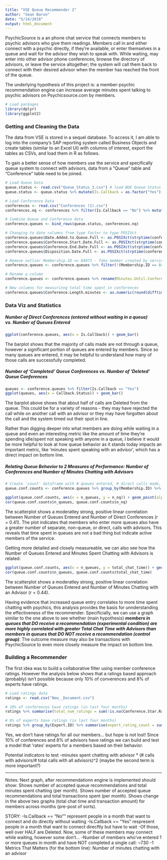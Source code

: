 ```yaml
---
title: "VSE Queue Recommender 2"
author: "Sean Baron"
date: "5/14/2018"
output: html_document
---
```


PsychicSource is a an phone chat service that connects members to psychic advisors who give them readings. Members call in and either connect with a psychic directly, if they're available, or enter themselves in a queue and wait for the advisor they wish to speak with. While waiting, may enter into other advisor phone conferences, browse the directory of advisors, or leave the service altogether; the system will call them back to connect with their desired advisor when the member has reached the front of the queue.

The underlying hypothesis of this project is: a member-psychic recommendation engine can increase average minutes spent talking to psychic advisors on Psychicsource.com by members.

```r
# Load packages
library(dplyr)
library(ggplot2)
```

### Getting and Cleaning the Data

The data from VSE is stored in a sequel database. To access it, I am able to log into the company's SAP reporting system called Business Objects and create tables (similar to an Excel UI) with columns of interest, export the tables as CSVs, and load them in R as follows.

To gain a better sense of how members use the service and specifically queue system to connect with advisors, data from a "Queue" table and "Conference" table need to be joined.
```r
# Load Queue Data
queue.status <- read.csv("Queue_Status_3.csv") # load BOE Queue Status table
queue.status <- queue.status %>% mutate(Is.Callback = as.factor("Yes"))

# Load Conference Data
conferences <- read.csv("Conferences (1).csv")
conferences.nq <- conferences %>% filter(Is.Callback == "No") %>% mutate(Callback.Status = NA, Date.Added.to.Queue.Full = NA, Disposition.Date.Full = NA, Disposition.Reason = NA, Disposition.Activity = NA, Time.to.Conference..minutes. = NA)

# Combine Queue and Conference data
conference.queues <- bind_rows(queue.status, conferences.nq)

# Changing to date columns from type factor to type POSIXct
conference.queues$Date.Added.to.Queue.Full <- as.POSIXct(strptime(conference.queues$Date.Added.to.Queue.Full, format = "%Y/%m/%d %H:%M:%S"))
conference.queues$Conference.Start.Date.Full <- as.POSIXct(strptime(conference.queues$Conference.Start.Date.Full, format = "%Y/%m/%d %H:%M:%S"))
conference.queues$Conference.End.Date.Full <- as.POSIXct(strptime(conference.queues$Conference.End.Date.Full, format = "%Y/%m/%d %H:%M:%S"))
conference.queues$Disposition.Date.Full <- as.POSIXct(strptime(conference.queues$Disposition.Date.Full, format = "%Y/%m/%d %H:%M:%S"))

# Remove outlier Membership.ID == 84073 - fake member created by service
conference.queues <- conference.queues %>% filter(!(Membership.ID == 84073))

# Rename a column
conference.queues <- conference.queues %>% rename(Minutes.Until.Conference = Time.to.Conference..minutes.)

# New columns for measurinng total time spent in conferences
conference.queues$Conference.Length.minutes <- as.numeric(round(difftime(conference.queues$Conference.End.Date.Full, conference.queues$Conference.Start.Date.Full, units = "mins"), 1))
```


### Data Viz and Statistics  

##### Number of Direct Conferences (entered without waiting in a queue) vs. Number of Queues Entered  

```r
ggplot(conference.queues, aes(x = Is.Callback)) + geom_bar()
```
  
The barplot shows that the majority of calls made are not through a queue, however a significant portion of queues are entered by members. Since so many queues are entered, it may be helpful to understand how many of those calls are successfully completed.  
  
##### Number of 'Completed' Queue Conferences vs. Number of 'Deleted' Queue Conferences  
```r
queues <- conference.queues %>% filter(Is.Callback == "Yes")
ggplot(queues, aes(x = Callback.Status)) + geom_bar()
```
  
The barplot above shows that about half of calls are Deleted from the queue. This could be for a variety of reasons - they may have rejected the call while on another call with an advisor or they may have forgotten about the call and the system timed out their spot in line.  
  
Rather than digging deeper into what members are doing while waiting in a queue and even an interesting metric like the amount of time they're spending idle/spent not speaking with anyone in a queue, I believe it would be more helpful to look at how queue behavior as it stands today impacts an important metric, like 'minutes spent speaking with an advisor', which has a direct impact on bottom line.
  
##### Relating Queue Behavior to 2 Measures of Performance: Number of Conferences and Number of Minutes Chatting with Advisors  

```r

# Create 'count' dataframe with # queues entered, # direct calls made, time between first and last queue entry (for perspective), and total chat time across all conferences.
queue.conf.counts <- conference.queues %>% group_by(Membership.ID) %>% summarise(n_queues = sum(Is.Callback == "Yes"), n_nq = sum(Is.Callback == "No"), date_first_q = min(Date.Added.to.Queue.Full, na.rm = TRUE), date_last_q = max(Date.Added.to.Queue.Full, na.rm = TRUE), day_diff = round(difftime(date_last_q, date_first_q, units = "days"), 3), total_chat_time = round(sum(Conference.Length.minutes, na.rm = TRUE), 2))
```
  

```r
ggplot(queue.conf.counts, aes(x = n_queues, y = n_nq)) + geom_point(alpha = 0.3, size = 1) + stat_smooth(method = "lm", se = FALSE)
cor(queue.conf.counts$n_queues, queue.conf.counts$n_nq)
```
  
The scatterplot shows a moderatley strong, positive linear correlation between Number of Queues Entered and Number of Direct Conferences (r = 0.41). The plot indicates that members who enter more queues also have a greater number of separate, non-queue, or direct, calls with advisors. This reveals that time spent in queues are not a bad thing but indicate active members of the service.
  
Getting more detailed and closely measureable, we can also see how the Number of Queues Entered and Minutes Spent Chatting with Advisors is related:
  
```r
ggplot(queue.conf.counts, aes(x = n_queues, y = total_chat_time)) + geom_point(alpha = 0.3, size = 1) + stat_smooth(method = "lm", se = FALSE)
cor(queue.conf.counts$n_queues, queue.conf.counts$total_chat_time)
```
  
The scatterplot shows a moderatley strong, positive linear correlation between Number of Queues Entered and Number of Minutes Chatting with an Advisor (r = 0.44).
  
Having evidence that increased queue entry correlates to more time spent chatting with psychics, this analysis provides the basis for unnderstanding the effectiveness of the recommender. Specificially, we can use a graph similar to the one above to see whether (main hypothesis) ***members in queues that DO receive a recommendation (experimental condition) are more highly correlated with greater Total Chat Time with Advisors than members in queues that DO NOT receive a recommendation (control group)***. The outcome measure may also be transactions with PsychicSource to even more closely measure the impact on bottom line.


### Building a Recommender

The first idea was to build a collaborative filter using member conference ratings. However the analysis below shows that a ratings based approach (probably) isn't possible because only 10% of converences and 8% of experts have ratings. 

```r
# Load ratings data
ratings <- read.csv("New__Document.csv")

# 10% of conferences have ratings (in last four months)
ratings %>% summarise(total_num_ratings = sum(!is.na(Conference.Star.Rating)), total_num_conferences = n(), confs_with_ratings = total_num_ratings/total_num_conferences)

# 8% of experts have ratings (in last four months)
ratings %>% group_by(Expert.ID) %>% summarise(expert_rating_count = sum(!is.na(Conference.Star.Rating)), expert_conference_count = n()) %>% summarise(experts_with_ratings = sum(expert_rating_count==0), total_experts = n(), percentage_experts_with_ratings = experts_with_ratings/total_experts)
```


Yes, we don't have ratings for all our members... but hope is not lost! Since 10% of conferences and 8% of advisors have ratings we can build and test a model that 'rates' experts for a members based on their behavior. 

Potential indicators to test
-minutes spent chatting with advisor * (# calls with advisors/# total calls with all advisors)^2 (maybe the second term is more important?)



-------
Notes:
Next graph, after recommendationn engine is implemented should show:
Shows number of accepted queue recommendations and total minutes spent chatting (per month). 
Shows number of accepted queue recommendations and total transactions spent (per month). 
Shows change in the above two graphs (total chat time and transaction amount) for members across months (pre-post of sorts). 

STORY:
-Is.Callback == "No"" represent people in a month that want to connect and do directly without waiting
-Is.Callback == "Yes" respresent people in a month that want to connect direcftly but have to wait
-Of those, well over HALF are Deleted. Now, some of these members may connect while waiting, however some don't...
-Number of members who've entered 1 or more queues in month and have NOT completed a single call: ~730
-1 Metrics That Matters (for the bottom line): Number of minutes chatting with an advisor




